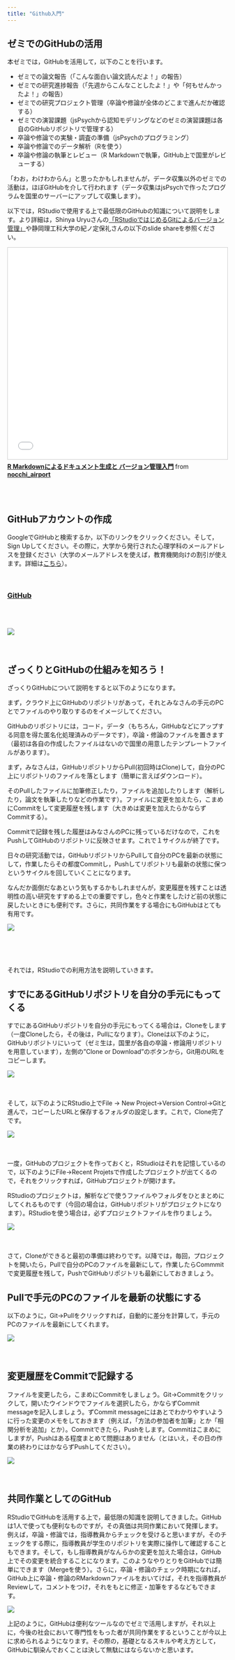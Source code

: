 ```yaml
---
title: "Github入門"
---
```


## ゼミでのGitHubの活用

本ゼミでは，GitHubを活用して，以下のことを行います。

- ゼミでの論文報告（「こんな面白い論文読んだよ！」の報告）
- ゼミでの研究進捗報告（「先週からこんなことしたよ！」や「何もせんかったよ！」の報告）
- ゼミでの研究プロジェクト管理（卒論や修論が全体のどこまで進んだか確認する）
- ゼミでの演習課題（jsPsychから認知モデリングなどのゼミの演習課題は各自のGitHubリポジトリで管理する）
- 卒論や修論での実験・調査の準備（jsPsychのプログラミング）
- 卒論や修論でのデータ解析（Rを使う）
- 卒論や修論の執筆とレビュー（R Markdownで執筆，GitHub上で国里がレビューする）

「わお，わけわからん」と思ったかもしれませんが，データ収集以外のゼミでの活動は，ほぼGitHubを介して行われます（データ収集はjsPsychで作ったプログラムを国里のサーバーにアップして収集します）。

以下では，RStudioで使用する上で最低限のGitHubの知識について説明をします。より詳細は，Shinya Uryuさんの[「RStudioではじめるGitによるバージョン管理」](https://qiita.com/uri/items/6b94609f156173ed43ed)や静岡理工科大学の紀ノ定保礼さんの以下のslide shareを参照ください。

<iframe src="//www.slideshare.net/slideshow/embed_code/key/ifIG31dbS7Fbeu?startSlide=55" width="595" height="485" frameborder="0" marginwidth="0" marginheight="0" scrolling="no" style="border:1px solid #CCC; border-width:1px; margin-bottom:5px; max-width: 100%;" allowfullscreen> </iframe> <div style="margin-bottom:5px"> <strong> <a href="//www.slideshare.net/nocchi_airport/r-markdown-111322653" title="R Markdownによるドキュメント生成と バージョン管理入門" target="_blank">R Markdownによるドキュメント生成と バージョン管理入門</a> </strong> from <strong><a href="//www.slideshare.net/nocchi_airport" target="_blank">nocchi_airport</a></strong> </div>
<br />
<br />

## GitHubアカウントの作成

GoogleでGitHubと検索するか，以下のリンクをクリックください。そして，Sign Upしてください。その際に，大学から発行された心理学科のメールアドレスを登録ください（大学のメールアドレスを使えば，教育機関向けの割引が使えます。詳細は[こちら](https://help.github.com/ja/github/teaching-and-learning-with-github-education/about-github-education-for-students)）。

<br />

### [GitHub](https://github.com/)

<br />
<br />

![](fig/GitHub_gif1.gif)
<br />
<br />
<br />

## ざっくりとGitHubの仕組みを知ろう！

ざっくりGitHubについて説明をすると以下のようになります。

まず，クラウド上にGitHubのリポジトリがあって，それとみなさんの手元のPCとでファイルのやり取りするのをイメージしてください。

GitHubのリポジトリには，コード，データ（もちろん，GitHubなどにアップする同意を得た匿名化処理済みのデータです），卒論・修論のファイルを置きます（最初は各自の作成したファイルはないので国里の用意したテンプレートファイルがあります）。

まず，みなさんは，GitHubリポジトリからPull(初回時はClone)して，自分のPC上にリポジトリのファイルを落とします（簡単に言えばダウンロード）。

そのPullしたファイルに加筆修正したり，ファイルを追加したりします（解析したり，論文を執筆したりなどの作業です）。ファイルに変更を加えたら，こまめにCommitをして変更履歴を残します（大きめは変更を加えたらかならずCommitする）。

Commitで記録を残した履歴はみなさんのPCに残っているだけなので，これをPushしてGitHubのリポジトリに反映させます。これで１サイクルが終了です。

日々の研究活動では，GitHubリポジトリからPullして自分のPCを最新の状態にして，作業したらその都度Commitし，Pushしてリポジトリも最新の状態に保つというサイクルを回していくことになります。

なんだか面倒だなあという気もするかもしれませんが，変更履歴を残すことは透明性の高い研究をすすめる上での重要ですし，色々と作業をしたけど前の状態に戻したいときにも便利です。さらに，共同作業をする場合にもGitHubはとても有用です。

![](fig/GitHub_fig1.png)

<br />
<br />
<br />


それでは，RStudioでの利用方法を説明していきます。

## すでにあるGitHubリポジトリを自分の手元にもってくる

すでにあるGitHubリポジトリを自分の手元にもってくる場合は，Cloneをします（一度Cloneしたら，その後は，Pullになります）。Cloneは以下のように，GitHubリポジトリにいって（ゼミ生は，国里が各自の卒論・修論用リポジトリを用意しています），左側の"Clone or Download"のボタンから，Git用のURLをコピーします。


![](fig/GitHub_gif2.gif)
<br />
<br />
<br />

そして，以下のようにRStudio上でFile → New Project→Version Control→Gitと進んで，コピーしたURLと保存するフォルダの設定します。これで，Clone完了です。

![](fig/GitHub_gif3.gif)
<br />
<br />
<br />

一度，GitHubのプロジェクトを作っておくと，RStudioはそれを記憶しているので，以下のようにFile→Recent Projetsで作成したプロジェクトが出てくるので，それをクリックすれば，GitHubプロジェクトが開けます。

RStudioのプロジェクトは，解析などで使うファイルやフォルダをひとまとめにしてくれるものです（今回の場合は，GitHubリポジトリがプロジェクトになります）。RStudioを使う場合は，必ずプロジェクトファイルを作りましょう。

![](fig/GitHub_gif4.gif)
<br />
<br />
<br />


さて，Cloneができると最初の準備は終わりです。以降では，毎回，プロジェクトを開いたら，Pullで自分のPCのファイルを最新にして，作業したらCommmitで変更履歴を残して，PushでGitHubリポジトリも最新にしておきましょう。

## Pullで手元のPCのファイルを最新の状態にする

以下のように，Git→Pullをクリックすれば，自動的に差分を計算して，手元のPCのファイルを最新にしてくれます。

![](fig/GitHub_gif5.gif)
<br />
<br />
<br />


## 変更履歴をCommitで記録する

ファイルを変更したら，こまめにCommitをしましょう。Git→Commitをクリックして，開いたウインドウでファイルを選択したら，かならずCommit messageを記入しましょう。ずCommit messageにはあとでわかりやすいように行った変更のメモをしておきます（例えば，「方法の参加者を加筆」とか「相関分析を追加」とか）。Commitできたら，Pushをします。Commitはこまめにしますが，Pushはある程度まとめて問題はありません（とはいえ，その日の作業の終わりにはかならずPushしてください）。

![](fig/GitHub_gif6.gif)
<br />
<br />
<br />

## 共同作業としてのGitHub

RStudioでGitHubを活用する上で，最低限の知識を説明してきました。GitHubは1人で使っても便利なものですが，その真価は共同作業において発揮します。例えば，卒論・修論では，指導教員からチェックを受けると思いますが，そのチェックをする際に，指導教員が学生のリポジトリを実際に操作して確認することもできます。そして，もし指導教員がなんらかの変更を加えた場合は，GitHub上でその変更を統合することになります。このようなやりとりをGitHubでは簡単にできます（Mergeを使う）。さらに，卒論・修論のチェック時期になれば，GitHub上に卒論・修論のRMarkdownファイルをおいてけば，それを指導教員がReviewして，コメントをつけ，それをもとに修正・加筆をするなどもできます。


![](fig/GitHub_fig2.png)


上記のように，GitHubは便利なツールなのでゼミで活用しますが，それ以上に，今後の社会において専門性をもった者が共同作業をするということが今以上に求められるようになります。その際の，基礎となるスキルや考え方として，GitHubに馴染んでおくことは決して無駄にはならないかと思います。

